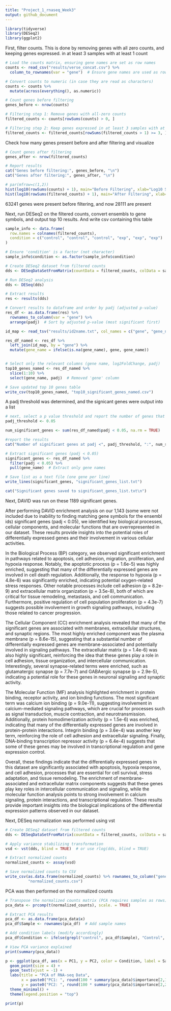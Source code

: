 ```yaml
---
title: "Project_1_rnaseq_Week3"
output: github_document
---
```


```r
library(tidyverse)
library(DESeq2)
library(ggplot2)
```


First, filter counts. This is done by removing genes with all zero counts, and keeping genes expressed. 
in at least 3 samples with at least 1 count

```r
# Load the counts matrix, ensuring gene names are set as row names
counts <- read_csv("results/verse_concat.csv") %>%
  column_to_rownames(var = "gene")  # Ensure gene names are used as row names

# Convert counts to numeric (in case they are read as characters)
counts <- counts %>%
  mutate(across(everything(), as.numeric))

# Count genes before filtering
genes_before <- nrow(counts)

# Filtering step 1: Remove genes with all-zero counts
filtered_counts <- counts[rowSums(counts) > 0, ]

# Filtering step 2: Keep genes expressed in at least 3 samples with at least 1 count
filtered_counts <- filtered_counts[rowSums(filtered_counts > 1) >= 3, ]
```

Check how many genes present before and after filtering and visualize
```r
# Count genes after filtering
genes_after <- nrow(filtered_counts)

# Report results
cat("Genes before filtering:", genes_before, "\n")
cat("Genes after filtering:", genes_after, "\n")

# par(mfrow=c(1,2))
hist(log10(rowSums(counts) + 1), main="Before Filtering", xlab="Log10 Sum", col="steelblue")
hist(log10(rowSums(filtered_counts) + 1), main="After Filtering", xlab="Log10 Sum", col="darkred")
```

63241 genes were present before filtering, and now 28111 are present

Next, run DESeq2 on the filtered counts, convert ensembls to gene symbols, and output top 10 results. And write csv containing this table

```r
sample_info <- data.frame(
  row.names = colnames(filtered_counts),
  condition = c("control", "control", "control", "exp", "exp", "exp")  # Adjust based on samples
)

# Ensure 'condition' is a factor (not character)
sample_info$condition <- as.factor(sample_info$condition)

# Create DESeq2 dataset from filtered counts
dds <- DESeqDataSetFromMatrix(countData = filtered_counts, colData = sample_info, design = ~ condition)

# Run DESeq2 analysis
dds <- DESeq(dds)

# Extract results
res <- results(dds)

# Convert results to dataframe and order by padj (adjusted p-value)
res_df <- as.data.frame(res) %>%
  rownames_to_column(var = "gene") %>%
  arrange(padj)  # Sort by adjusted p-value (most significant first)

id_map <- read_tsv("results/id2name.txt", col_names = c("gene", "gene_name"))

res_df_named <- res_df %>%
  left_join(id_map, by = "gene") %>%
  mutate(gene_name = ifelse(is.na(gene_name), gene, gene_name))


# Select only the relevant columns (gene name, log2FoldChange, padj)
top10_genes_named <- res_df_named %>%
  slice(1:10) %>%
  select(gene_name, padj)  # Removed 'gene' column

# Save updated top 10 genes table
write_csv(top10_genes_named, "top10_significant_genes_named.csv")
```

A padj threshold was determined, and the signicant genes were output into a list 

```r
# next, select a p value threshold and report the number of genes that meet the criterion
padj_threshold <- 0.05

num_significant_genes <- sum(res_df_named$padj < 0.05, na.rm = TRUE)

#report the results
cat("Number of significant genes at padj <", padj_threshold, ":", num_significant_genes, "\n")

# Extract significant genes (padj < 0.05)
significant_genes <- res_df_named %>%
  filter(padj < 0.05) %>%
  pull(gene_name)  # Extract only gene names

# Save list as a text file (one gene per line)
write_lines(significant_genes, "significant_genes_list.txt")

cat("Significant genes saved to significant_genes_list.txt\n")
```

Next, DAVID was run on these 1189 significant genes.

After performing DAVID enrichment analysis on our 1,143 (some were not included due to inability to finding matching gene symbols
for the ensembl ids) significant genes (padj < 0.05), we identified key biological processes, 
cellular components, and molecular functions that are overrepresented in our dataset. These results provide insights into the 
potential roles of differentially expressed genes and their involvement in various cellular activities.

In the Biological Process (BP) category, we observed significant enrichment in pathways related to apoptosis, cell adhesion, 
migration, proliferation, and hypoxia response. Notably, the apoptotic process (p = 1.6e-5) was highly enriched, suggesting 
that many of the differentially expressed genes are involved in cell death regulation. Additionally, the response to hypoxia 
(p = 4.8e-6) was significantly enriched, indicating potential oxygen-related stress responses. Other notable processes 
include cell adhesion (p = 8.2e-9) and extracellular matrix organization (p = 3.5e-8), both of which are critical for tissue 
remodeling, metastasis, and cell communication. Furthermore, positive regulation of cell population proliferation (p = 4.3e-7) 
suggests possible involvement in growth signaling pathways, including those related to cancer progression.

The Cellular Component (CC) enrichment analysis revealed that many of the significant genes are associated with membranes, 
extracellular structures, and synaptic regions. The most highly enriched component was the plasma membrane (p = 8.6e-15), 
suggesting that a substantial number of differentially expressed genes are membrane-associated and potentially involved in 
signaling pathways. The extracellular matrix (p = 1.4e-6) was also highly significant, reinforcing the idea that these genes 
play a role in cell adhesion, tissue organization, and intercellular communication. Interestingly, several synapse-related terms 
were enriched, such as glutamatergic synapse (p = 7.7e-7) and GABAergic synapse (p = 2.9e-5), indicating a potential role for 
these genes in neuronal signaling and synaptic activity.

The Molecular Function (MF) analysis highlighted enrichment in protein binding, receptor activity, and ion binding functions. 
The most significant term was calcium ion binding (p = 9.0e-11), suggesting involvement in calcium-mediated signaling pathways, 
which are crucial for processes such as signal transduction, muscle contraction, and neurotransmission. Additionally, protein 
homodimerization activity (p = 1.5e-6) was enriched, indicating that many of the differentially expressed genes are involved in 
protein-protein interactions. Integrin binding (p = 3.6e-4) was another key term, reinforcing the role of cell adhesion and 
extracellular signaling. Finally, DNA-binding transcription repressor activity (p = 6.4e-4) suggests that some of these genes 
may be involved in transcriptional regulation and gene expression control.

Overall, these findings indicate that the differentially expressed genes in this dataset are significantly associated with apoptosis,
hypoxia response, and cell adhesion, processes that are essential for cell survival, stress adaptation, and tissue remodeling. The 
enrichment of membrane-associated and extracellular matrix components suggests that these genes play key roles in intercellular 
communication and signaling, while the molecular function analysis points to strong involvement in calcium signaling, protein 
interactions, and transcriptional regulation. These results provide important insights into the biological implications of the 
differential expression patterns observed in our dataset.

Next, DESeq normalization was performed using vst 

```r
# Create DESeq2 dataset from filtered counts
dds <- DESeqDataSetFromMatrix(countData = filtered_counts, colData = sample_info, design = ~ condition)

# Apply variance stabilizing transformation
vsd <- vst(dds, blind = TRUE)  # or use rlog(dds, blind = TRUE)

# Extract normalized counts
normalized_counts <- assay(vsd)

# Save normalized counts to CSV
write_csv(as.data.frame(normalized_counts) %>% rownames_to_column("gene"),
          "normalized_counts.csv")
```

PCA was then performed on the normalized counts

```r
# Transpose the normalized counts matrix (PCA requires samples as rows)
pca_data <- prcomp(t(normalized_counts), scale. = TRUE)

# Extract PCA results
pca_df <- as.data.frame(pca_data$x)
pca_df$Sample <- rownames(pca_df)  # Add sample names

# Add condition labels (modify accordingly)
pca_df$Condition <- ifelse(grepl("control", pca_df$Sample), "Control", "Experiment")

# View PCA variance explained
print(summary(pca_data))

```

```r
p <- ggplot(pca_df, aes(x = PC1, y = PC2, color = Condition, label = Sample)) +
  geom_point(size = 4) +
  geom_text(vjust = -1) +
  labs(title = "PCA of RNA-seq Data",
       x = paste0("PC1: ", round(100 * summary(pca_data)$importance[2,1], 2), "% Variance"),
       y = paste0("PC2: ", round(100 * summary(pca_data)$importance[2,2], 2), "% Variance")) +
  theme_minimal() +
  theme(legend.position = "top")

print(p)
```